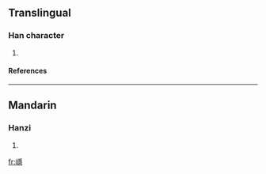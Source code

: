 ==Translingual==
===Han character===
{{Han char|rn=46|rad=山|as=14|sn=17|four=|canj=山月一心 (UBMP)}}
# {{defn|Han|sort=山14}}
====References====
{{Han ref|kx=0321.330|dkj=08568|dj=0622.060|hdz=10802.220|uh=5DBE|ud=23998}}
----
==Mandarin==
===Hanzi===
{{cmn-hanzi|pin=[[yǐn]] ([[yin3]])|wg=yin<sup>3</sup>}}
# {{defn|Mandarin}}

[[fr:嶾]]